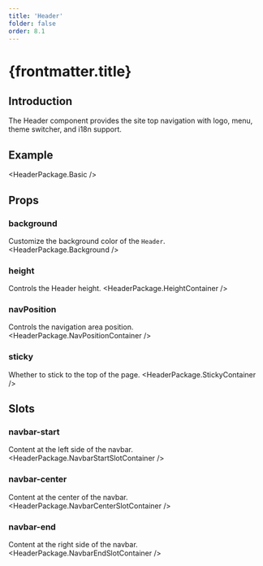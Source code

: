 ```yaml
---
title: 'Header'
folder: false
order: 8.1
---
```



# {frontmatter.title}

## Introduction
The Header component provides the site top navigation with logo, menu, theme switcher, and i18n support.

## Example
<HeaderPackage.Basic />

## Props

### background
Customize the background color of the `Header`.
<HeaderPackage.Background />

### height
Controls the Header height.
<HeaderPackage.HeightContainer />

### navPosition
Controls the navigation area position.
<HeaderPackage.NavPositionContainer />

### sticky
Whether to stick to the top of the page.
<HeaderPackage.StickyContainer />

## Slots

### navbar-start
Content at the left side of the navbar.
<HeaderPackage.NavbarStartSlotContainer />

### navbar-center
Content at the center of the navbar.
<HeaderPackage.NavbarCenterSlotContainer />

### navbar-end
Content at the right side of the navbar.
<HeaderPackage.NavbarEndSlotContainer />

